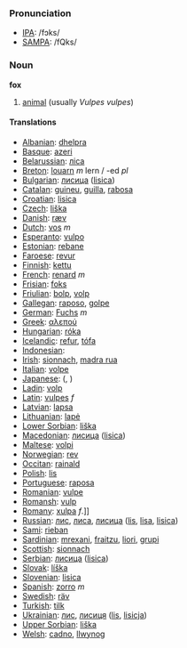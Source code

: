 === Pronunciation ===
*[[w:IPA|IPA]]: /fɔks/
*[[w:SAMPA|SAMPA]]: /fQks/
=== Noun ===

'''fox'''

# [[animal]] (usually ''Vulpes vulpes'')

==== Translations ====

*[[Albanian]]: [[dhelpra]]
*[[Basque]]: [[azeri]]
*[[Belarussian]]: [[ліса]]
*[[Breton]]: [[louarn]] ''m'' lern / -ed ''pl''
*[[Bulgarian]]: [[лисица]] ([[lisica]])
*[[Catalan]]: [[guineu]], [[guilla]], [[rabosa]]
*[[Croatian]]: [[lisica]]
*[[Czech]]: [[liška]]
*[[Danish]]: [[ræv]]
*[[Dutch]]: [[vos]] ''m''
*[[Esperanto]]: [[vulpo]]
*[[Estonian]]: [[rebane]]
*[[Faroese]]: [[revur]]
*[[Finnish]]: [[kettu]]
*[[French]]: [[renard]] ''m''
*[[Frisian]]: [[foks]]
*[[Friulian]]: [[bolp]], [[volp]]
*[[Gallegan]]: [[raposo]], [[golpe]]
*[[German]]: [[Fuchs]] ''m''
*[[Greek]]: [[αλεπού]] '' ''
*[[Hungarian]]: [[róka]]
*[[Icelandic]]: [[refur]], [[tófa]]
*[[Indonesian]]: [[]]
*[[Irish]]: [[sionnach]], [[madra rua]]
*[[Italian]]: [[volpe]] '' ''
*[[Japanese]]: [[]] ([[]], )
*[[Ladin]]: [[volp]]
*[[Latin]]: [[vulpes]] ''f''
*[[Latvian]]: [[lapsa]]
*[[Lithuanian]]: [[lapė]]
*[[Lower Sorbian]]: [[liška]]
*[[Macedonian]]: [[лисица]] ([[lisica]])
*[[Maltese]]: [[volpi]]
*[[Norwegian]]: [[rev]]
*[[Occitan]]: [[rainald]]
*[[Polish]]: [[lis]] '' ''
*[[Portuguese]]: [[raposa]]
*[[Romanian]]: [[vulpe]]
*[[Romansh]]: [[vulp]]
*[[Romany]]: [[xulpa]] ''f''.]]
*[[Russian]]: [[лис]], [[лиса]], [[лисица]] ([[lis]], [[lisa]], [[lisica]]) '' ''
*[[Sami]]: [[rieban]]
*[[Sardinian]]: [[mrexani]], [[fraitzu]], [[liori]], [[grupi]]
*[[Scottish]]: [[sionnach]]
*[[Serbian]]: [[лисица]] ([[lisica]])
*[[Slovak]]: [[líška]]
*[[Slovenian]]: [[lisica]]
*[[Spanish]]: [[zorro]] ''m''
*[[Swedish]]: [[räv]]
*[[Turkish]]: [[tilk]]
*[[Ukrainian]]: [[лис]], [[лисиця]] ([[lis]], [[lisicja]])
*[[Upper Sorbian]]: [[liška]]
*[[Welsh]]: [[cadno]], [[llwynog]]